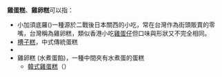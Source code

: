 '''雞蛋糕'''、'''雞卵糕'''可以指：
* 小加須底羅({{link-ja|ベビーカステラ}})一種源於二戰後日本關西的小吃，常在台灣作為街頭販賣的零嘴，台灣稱為雞卵糕，類似香港小吃[[雞蛋仔|雞蛋仔]]但口味與形狀又不完全相同。
*[[槽子糕|槽子糕]]，中式傳統蛋糕
*{{link-ja|琉球雞卵糕|ちいるんこう}}
* 雞卵糕 (水煮蛋餡)，一種中間夾有水煮蛋的蛋糕
** [[韓式雞蛋糕|韓式雞蛋糕]]（{{lang-ko|계란빵}}）
{{disambig|CAT=三字消歧义}}